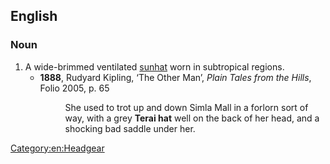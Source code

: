 ==English==
===Noun===
{{en-noun|sg=[[terai]] [[hat]]}}

# A wide-brimmed ventilated [[sunhat]] worn in subtropical regions.
#*'''1888''', Rudyard Kipling, ‘The Other Man’, ''Plain Tales from the Hills'', Folio 2005, p. 65
#*:She used to trot up and down Simla Mall in a forlorn sort of way, with a grey '''Terai hat''' well on the back of her head, and a shocking bad saddle under her.

[[Category:en:Headgear]]